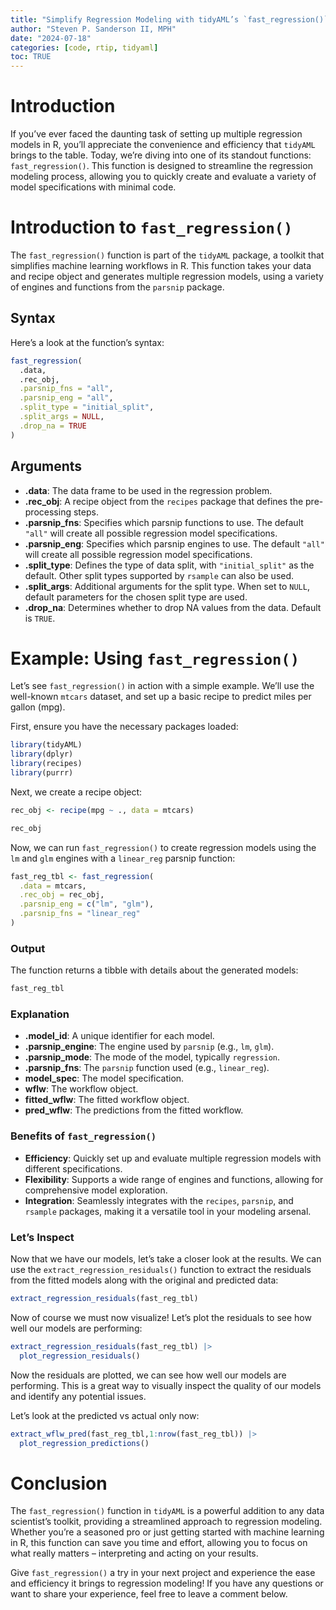 ```yaml
---
title: "Simplify Regression Modeling with tidyAML’s `fast_regression()`"
author: "Steven P. Sanderson II, MPH"
date: "2024-07-18"
categories: [code, rtip, tidyaml]
toc: TRUE
---
```


# Introduction

If you’ve ever faced the daunting task of setting up multiple regression models in R, you'll appreciate the convenience and efficiency that `tidyAML` brings to the table. Today, we're diving into one of its standout functions: `fast_regression()`. This function is designed to streamline the regression modeling process, allowing you to quickly create and evaluate a variety of model specifications with minimal code.

# Introduction to `fast_regression()`

The `fast_regression()` function is part of the `tidyAML` package, a toolkit that simplifies machine learning workflows in R. This function takes your data and recipe object and generates multiple regression models, using a variety of engines and functions from the `parsnip` package.

## Syntax

Here’s a look at the function’s syntax:

```r
fast_regression(
  .data,
  .rec_obj,
  .parsnip_fns = "all",
  .parsnip_eng = "all",
  .split_type = "initial_split",
  .split_args = NULL,
  .drop_na = TRUE
)
```

## Arguments

-   **.data**: The data frame to be used in the regression problem.
-   **.rec_obj**: A recipe object from the `recipes` package that defines the pre-processing steps.
-   **.parsnip_fns**: Specifies which parsnip functions to use. The default `"all"` will create all possible regression model specifications.
-   **.parsnip_eng**: Specifies which parsnip engines to use. The default `"all"` will create all possible regression model specifications.
-   **.split_type**: Defines the type of data split, with `"initial_split"` as the default. Other split types supported by `rsample` can also be used.
-   **.split_args**: Additional arguments for the split type. When set to `NULL`, default parameters for the chosen split type are used.
-   **.drop_na**: Determines whether to drop NA values from the data. Default is `TRUE`.

# Example: Using `fast_regression()`

Let’s see `fast_regression()` in action with a simple example. We’ll use the well-known `mtcars` dataset, and set up a basic recipe to predict miles per gallon (mpg).

First, ensure you have the necessary packages loaded:

```r
library(tidyAML)
library(dplyr)
library(recipes)
library(purrr)
```

Next, we create a recipe object:

```r
rec_obj <- recipe(mpg ~ ., data = mtcars)

rec_obj
```

Now, we can run `fast_regression()` to create regression models using the `lm` and `glm` engines with a `linear_reg` parsnip function:

```r
fast_reg_tbl <- fast_regression(
  .data = mtcars,
  .rec_obj = rec_obj,
  .parsnip_eng = c("lm", "glm"),
  .parsnip_fns = "linear_reg"
)
```

### Output

The function returns a tibble with details about the generated models:

```r
fast_reg_tbl
```

### Explanation

-   **.model_id**: A unique identifier for each model.
-   **.parsnip_engine**: The engine used by `parsnip` (e.g., `lm`, `glm`).
-   **.parsnip_mode**: The mode of the model, typically `regression`.
-   **.parsnip_fns**: The `parsnip` function used (e.g., `linear_reg`).
-   **model_spec**: The model specification.
-   **wflw**: The workflow object.
-   **fitted_wflw**: The fitted workflow object.
-   **pred_wflw**: The predictions from the fitted workflow.

### Benefits of `fast_regression()`

-   **Efficiency**: Quickly set up and evaluate multiple regression models with different specifications.
-   **Flexibility**: Supports a wide range of engines and functions, allowing for comprehensive model exploration.
-   **Integration**: Seamlessly integrates with the `recipes`, `parsnip`, and `rsample` packages, making it a versatile tool in your modeling arsenal.

### Let's Inspect

Now that we have our models, let's take a closer look at the results. We can use the `extract_regression_residuals()` function to extract the residuals from the fitted models along with the original and predicted data:

```r
extract_regression_residuals(fast_reg_tbl)
```

Now of course we must now visualize! Let's plot the residuals to see how well our models are performing:

```r
extract_regression_residuals(fast_reg_tbl) |> 
  plot_regression_residuals()
```

Now the residuals are plotted, we can see how well our models are performing. This is a great way to visually inspect the quality of our models and identify any potential issues.

Let's look at the predicted vs actual only now:

```r
extract_wflw_pred(fast_reg_tbl,1:nrow(fast_reg_tbl)) |>
  plot_regression_predictions()
```

# Conclusion

The `fast_regression()` function in `tidyAML` is a powerful addition to any data scientist’s toolkit, providing a streamlined approach to regression modeling. Whether you’re a seasoned pro or just getting started with machine learning in R, this function can save you time and effort, allowing you to focus on what really matters – interpreting and acting on your results.

Give `fast_regression()` a try in your next project and experience the ease and efficiency it brings to regression modeling! If you have any questions or want to share your experience, feel free to leave a comment below.